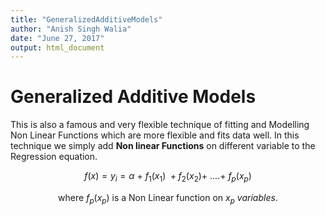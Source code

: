 ```yaml
---
title: "GeneralizedAdditiveModels"
author: "Anish Singh Walia"
date: "June 27, 2017"
output: html_document
---
```


# Generalized Additive Models


This is also a famous and very flexible technique of fitting and Modelling Non Linear Functions which are more flexible and fits data well.
In this technique we simply add __Non linear Functions__ on different variable to the Regression equation.

$$f(x) = y_i = \alpha \ +  \ f_1(x_1) \ + f_2(x_2) + \ .... + \ f_p(x_p)  $$

$$\text{where} \ f_p(x_p) \ \text {is a Non Linear function on} \  x_p \ variables.$$ 